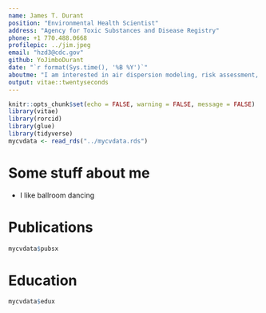 ```yaml
---
name: James T. Durant
position: "Environmental Health Scientist"
address: "Agency for Toxic Substances and Disease Registry"
phone: +1 770.488.0668
profilepic: ../jim.jpeg
email: "hzd3@cdc.gov"
github: YoJimboDurant
date: "`r format(Sys.time(), '%B %Y')`"
aboutme: "I am interested in air dispersion modeling, risk assessment, and environmental statistics. I currently am the acting branch associate director for science for the western branch of ATSDR's Division of Communinity Health Investigations."
output: vitae::twentyseconds
---
```


```r
knitr::opts_chunk$set(echo = FALSE, warning = FALSE, message = FALSE)
library(vitae)
library(rorcid)
library(glue)
library(tidyverse)
mycvdata <- read_rds("../mycvdata.rds")
```

# Some stuff about me

 * I like ballroom dancing

# Publications
```r
mycvdata$pubsx

```

# Education

```r
mycvdata$edux
```